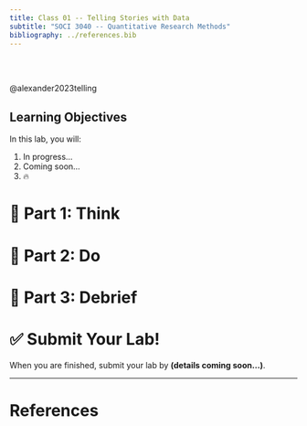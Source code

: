 ```yaml
---
title: Class 01 -- Telling Stories with Data
subtitle: "SOCI 3040 -- Quantitative Research Methods"
bibliography: ../references.bib
---
```


<br><br>

@alexander2023telling

::: {.callout-tip} 
## Learning Objectives

In this lab, you will:

1. In progress...
2. Coming soon...
3. 🔥
:::

# 🤔 Part 1: Think

# 🤘 Part 2: Do

# 👋 Part 3: Debrief

# ✅ Submit Your Lab! {.appendix}

When you are finished, submit your lab by **(details coming soon...)**.

---

# References